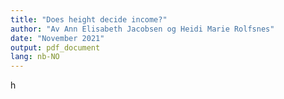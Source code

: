 ```yaml
---
title: "Does height decide income?" 
author: "Av Ann Elisabeth Jacobsen og Heidi Marie Rolfsnes"
date: "November 2021"
output: pdf_document
lang: nb-NO
---
```


h
